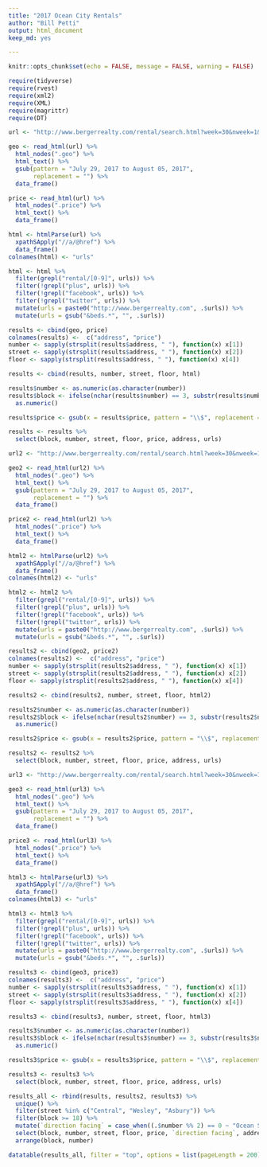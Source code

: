 ```yaml
---
title: "2017 Ocean City Rentals"
author: "Bill Petti"
output: html_document
keep_md: yes

---
```


```r
knitr::opts_chunk$set(echo = FALSE, message = FALSE, warning = FALSE)
```

```r
require(tidyverse)
require(rvest)
require(xml2)
require(XML)
require(magrittr)
require(DT)

url <- "http://www.bergerrealty.com/rental/search.html?week=30&nweek=1&beds=7&bath=4&ulimit=0&minprice=2999&maxprice=3501&sortby=1&limit=100&year=2017"

geo <- read_html(url) %>%
  html_nodes(".geo") %>%
  html_text() %>%
  gsub(pattern = "July 29, 2017 to August 05, 2017", 
       replacement = "") %>%
  data_frame()

price <- read_html(url) %>%
  html_nodes(".price") %>%
  html_text() %>%
  data_frame() 

html <- htmlParse(url) %>%
  xpathSApply("//a/@href") %>%
  data_frame()
colnames(html) <- "urls"

html <- html %>%
  filter(grepl("rental/[0-9]", urls)) %>%
  filter(!grepl("plus", urls)) %>%
  filter(!grepl("facebook", urls)) %>%
  filter(!grepl("twitter", urls)) %>%
  mutate(urls = paste0("http://www.bergerrealty.com", .$urls)) %>%
  mutate(urls = gsub("&beds.*", "", .$urls))

results <- cbind(geo, price) 
colnames(results) <-  c("address", "price")
number <- sapply(strsplit(results$address, " "), function(x) x[1])
street <- sapply(strsplit(results$address, " "), function(x) x[2])
floor <- sapply(strsplit(results$address, " "), function(x) x[4])

results <- cbind(results, number, street, floor, html)

results$number <- as.numeric(as.character(number))
results$block <- ifelse(nchar(results$number) == 3, substr(results$number, 1,1), substr(results$number, 1,2)) %>%
  as.numeric()

results$price <- gsub(x = results$price, pattern = "\\$", replacement = "") %>% as.numeric()

results <- results %>%
  select(block, number, street, floor, price, address, urls)

url2 <- "http://www.bergerrealty.com/rental/search.html?week=30&nweek=1&beds=7&bath=4&ulimit=0&minprice=3501&maxprice=4001&sortby=1&limit=100&year=2017"

geo2 <- read_html(url2) %>%
  html_nodes(".geo") %>%
  html_text() %>%
  gsub(pattern = "July 29, 2017 to August 05, 2017", 
       replacement = "") %>%
  data_frame()

price2 <- read_html(url2) %>%
  html_nodes(".price") %>%
  html_text() %>%
  data_frame() 

html2 <- htmlParse(url2) %>%
  xpathSApply("//a/@href") %>%
  data_frame()
colnames(html2) <- "urls"

html2 <- html2 %>%
  filter(grepl("rental/[0-9]", urls)) %>%
  filter(!grepl("plus", urls)) %>%
  filter(!grepl("facebook", urls)) %>%
  filter(!grepl("twitter", urls)) %>%
  mutate(urls = paste0("http://www.bergerrealty.com", .$urls)) %>%
  mutate(urls = gsub("&beds.*", "", .$urls))

results2 <- cbind(geo2, price2) 
colnames(results2) <-  c("address", "price")
number <- sapply(strsplit(results2$address, " "), function(x) x[1])
street <- sapply(strsplit(results2$address, " "), function(x) x[2])
floor <- sapply(strsplit(results2$address, " "), function(x) x[4])

results2 <- cbind(results2, number, street, floor, html2)

results2$number <- as.numeric(as.character(number))
results2$block <- ifelse(nchar(results2$number) == 3, substr(results2$number, 1,1), substr(results2$number, 1,2)) %>%
  as.numeric()

results2$price <- gsub(x = results2$price, pattern = "\\$", replacement = "") %>% as.numeric()

results2 <- results2 %>%
  select(block, number, street, floor, price, address, urls)

url3 <- "http://www.bergerrealty.com/rental/search.html?week=30&nweek=1&beds=7&bath=4&ulimit=0&minprice=4001&maxprice=4401&sortby=1&limit=100&year=2017"

geo3 <- read_html(url3) %>%
  html_nodes(".geo") %>%
  html_text() %>%
  gsub(pattern = "July 29, 2017 to August 05, 2017", 
       replacement = "") %>%
  data_frame()

price3 <- read_html(url3) %>%
  html_nodes(".price") %>%
  html_text() %>%
  data_frame() 

html3 <- htmlParse(url3) %>%
  xpathSApply("//a/@href") %>%
  data_frame()
colnames(html3) <- "urls"

html3 <- html3 %>%
  filter(grepl("rental/[0-9]", urls)) %>%
  filter(!grepl("plus", urls)) %>%
  filter(!grepl("facebook", urls)) %>%
  filter(!grepl("twitter", urls)) %>%
  mutate(urls = paste0("http://www.bergerrealty.com", .$urls)) %>%
  mutate(urls = gsub("&beds.*", "", .$urls))

results3 <- cbind(geo3, price3) 
colnames(results3) <-  c("address", "price")
number <- sapply(strsplit(results3$address, " "), function(x) x[1])
street <- sapply(strsplit(results3$address, " "), function(x) x[2])
floor <- sapply(strsplit(results3$address, " "), function(x) x[4])

results3 <- cbind(results3, number, street, floor, html3)

results3$number <- as.numeric(as.character(number))
results3$block <- ifelse(nchar(results3$number) == 3, substr(results3$number, 1,1), substr(results3$number, 1,2)) %>%
  as.numeric()

results3$price <- gsub(x = results3$price, pattern = "\\$", replacement = "") %>% as.numeric()

results3 <- results3 %>%
  select(block, number, street, floor, price, address, urls)

results_all <- rbind(results, results2, results3) %>%
  unique() %>%
  filter(street %in% c("Central", "Wesley", "Asbury")) %>%
  filter(block >= 18) %>%
  mutate(`direction facing` = case_when((.$number %% 2) == 0 ~ "Ocean Side", (.$number %% 2) == 1 ~ "Bay Side")) %>%
  select(block, number, street, floor, price, `direction facing`, address, urls) %>%
  arrange(block, number) 

datatable(results_all, filter = "top", options = list(pageLength = 200))
```